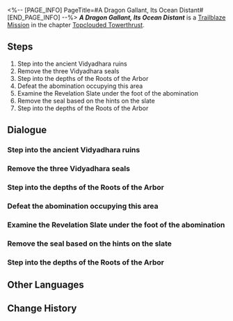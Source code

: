 <%-- [PAGE_INFO]
PageTitle=#A Dragon Gallant, Its Ocean Distant#
[END_PAGE_INFO] --%>
{{Stub|Dialogue.}}
{{Mission Infobox
|id            = 1021501
|title         = 
|image         = Mission A Dragon Gallant, Its Ocean Distant.png{{subst:void|<!--$UPLOAD:<<SpriteOutput/Chronicle/1021501.png>-<Mission A Dragon Gallant, Its Ocean Distant.png>-<Fate's Atlas Images>>-->}}
|type          = Trailblaze
|event_name    = 
|chapter       = Topclouded Towerthrust
|requirements  = [[Trailblaze Mission]] ''[[Desolate Depths of Despair]]'' completed
|summary       = In front of everyone, Dan Heng revealed an appearance that he was unwilling to show to others &mdash; that of the Vidyadhara high elder. Using that power to part the waters of the ancient sea, he revealed the road leading to Roots of the Arbor.<br />While you were moving forward, the Lord Ravager Phantylia had swooped ahead, going deep inside the area and plotting a conspiracy against the long-life species of the Luofu.
|characters    = Dan Heng; Jing Yuan; March 7th; Old Voice; Trailblazer; Voice of High Elder; Welt
|startLocation = [[The Xianzhou Luofu]] - [[Scalegorge Waterscape]]
|world         = The Xianzhou Luofu
|area          = Scalegorge Waterscape
|prev          = Desolate Depths of Despair
|next          = Obsequies Performed, A Long Road Ahead
|rewards       = Trailblaze EXP*600; Stellar Jade*60; Shadow of Preservation*1; Traveler's Guide*14; "Pedujara: Even Immortality Ends"*1 { text = "Pedujara: Even Immortality Ends" }; "Pedujara: Demiseless Existence"*1 { text = "Pedujara: Demiseless Existence" }; Credit*150,000
}}
'''''A Dragon Gallant, Its Ocean Distant''''' is a [[Trailblaze Mission]] in the chapter [[Topclouded Towerthrust]].

==Steps==
# Step into the ancient Vidyadhara ruins
# Remove the three Vidyadhara seals
# Step into the depths of the Roots of the Arbor
# Defeat the abomination occupying this area
# Examine the Revelation Slate under the foot of the abomination
# Remove the seal based on the hints on the slate
# Step into the depths of the Roots of the Arbor

<!--
==Gameplay Notes==

--><!--
==Trial Character==

-->
==Dialogue==
{{Stub Dialogue}}
{{Dialogue End}}

===Step into the ancient Vidyadhara ruins{{subst:void|<!--102150102-->}}===
{{Mission Description|type=trailblaze|location=Scalegorge Waterscape|update|In front of everyone, Dan Heng revealed an appearance that he was unwilling to show to others &mdash; that of the Vidyadhara high elder. Using that power to part the waters of the ancient sea, he revealed the road leading to Roots of the Arbor.<br />While you were moving forward, the Lord Ravager Phantylia had swooped ahead, going deep inside the area and plotting a conspiracy against the long-life species of the Luofu.}}
{{Dialogue Start}}
:{{tx}}
{{Dialogue End}}

===Remove the three Vidyadhara seals{{subst:void|<!--102150111-->}}===
{{Dialogue Start}}
:{{tx}}
{{Dialogue End}}

===Step into the depths of the Roots of the Arbor{{subst:void|<!--102150108-->}}===
{{Dialogue Start}}
:{{tx}}
{{Dialogue End}}

===Defeat the abomination occupying this area{{subst:void|<!--102150159-->}}===
{{Dialogue Start}}
:{{tx}}
{{Dialogue End}}

===Examine the Revelation Slate under the foot of the abomination{{subst:void|<!--102150162-->}}===
{{Dialogue Start}}
:{{tx}}
{{Dialogue End}}

===Remove the seal based on the hints on the slate{{subst:void|<!--102150160-->}}===
{{Dialogue Start}}
:{{tx}}
{{Dialogue End}}

===Step into the depths of the Roots of the Arbor{{subst:void|<!--102150109-->}}===
{{Dialogue Start}}
:{{tx}}
{{Dialogue End}}

==Other Languages==
{{Other Languages
|en   = A Dragon Gallant, Its Ocean Distant
|zhs  = 有龙矫矫，其渊渺渺
|zht  = 有龍矯矯，其淵渺渺
|ja   = 矯矯と龍有り、その淵、渺渺と悠く
|ko   = 고고한 용, 아득한 못
|es   = Un dragón valiente y su océano distante
|fr   = Un dragon vaillant loin de son océan
|ru   = Отважный дракон в безбрежном океане
|th   = มังกรที่อาจหาญ แลก้นบึ้งที่เลือนราง
|vi   = Rồng Lượn Uốn Khúc, Biển Sâu Hun Hút
|de   = Der Drache ist furchtlos, sein Ozean fern
|id   = Naga yang Gagah, Lautnya Menjauh
|pt   = Um Dragão Galante, Seu Oceano Distante
}}

==Change History==
{{Change History|1.2}}
